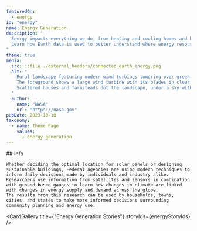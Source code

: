 ```yaml
---
featuredOn:
  - energy
id: "energy"
name: Energy Generation
description: "
  Energy impacts everything we do, from heating and cooling homes and buildings, to providing development opportunities and improving quality of life.
  Learn how Earth data is used to better understand where energy resources exist and how they are impacted by physical environmental conditions, weather, and climate.
"
theme: true
media:
  src: ::file ./external_headers/connected_earth_energy.png
  alt: "
    Rural landscape featuring modern wind turbines towering over green hills.
    The foreground shows a large wind turbine with its blades in clear focus, while additional turbines line the rolling hills in the background.
    Scattered houses and farmsteads dot the landscape, under a sky with fluffy white clouds.
  "
  author:
    name: "NASA"
    url: "https://nasa.gov"
pubDate: 2023-10-18
taxonomy:
  - name: Theme Page
    values:
      - energy generation
---
```



<Block type='wide'>
  <Prose>
    ## Info

    Whether deciding the optimal location for solar panels or designing sustainable buildings, Federal agencies are using modern techniques to inform daily decisions made by individuals and industry alike.
    Researchers use information from satellites and sensors in combination with ground-based gauges to learn how changes in climate are linked with changes in energy supply and demand across the globe.
    The results from this research can be used by households, towns, cities, and states to make more informed decisions surrounding community planning and energy use.
  </Prose>
</Block>

<CardGallery title={"Energy Generation Stories"} storyIds={energyStoryIds} />